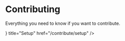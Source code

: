 
# Contributing

Everything you need to know if you want to contribute.

<Cards>
  <Cards.Card
    icon={<BookOpenText/>}
    title="Setup"
    href="/contribute/setup"
  />
</Cards>